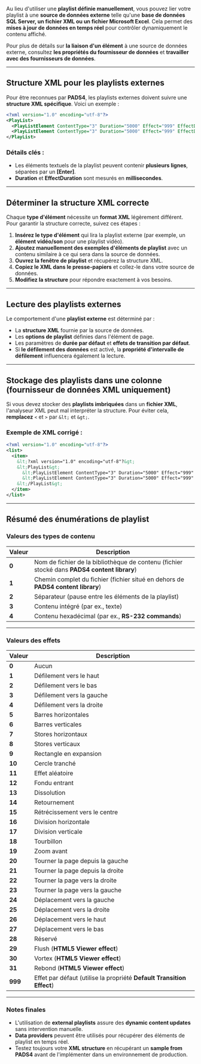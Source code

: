 Au lieu d'utiliser une **playlist définie manuellement**, vous pouvez lier votre playlist à une **source de données externe** telle qu'une **base de données SQL Server, un fichier XML ou un fichier Microsoft Excel**. Cela permet des **mises à jour de données en temps réel** pour contrôler dynamiquement le contenu affiché.

Pour plus de détails sur **la liaison d'un élément** à une source de données externe, consultez **les propriétés du fournisseur de données** et **travailler avec des fournisseurs de données**.

***

## **Structure XML pour les playlists externes**

Pour être reconnues par **PADS4**, les playlists externes doivent suivre une **structure XML spécifique**. Voici un exemple :

```xml
<?xml version="1.0" encoding="utf-8"?>
<PlayList>
  <PlayListElement ContentType="3" Duration="5000" Effect="999" EffectDuration="1000">Text of the first playlist item</PlayListElement>
  <PlayListElement ContentType="3" Duration="5000" Effect="999" EffectDuration="1000">Text of the second playlist item</PlayListElement>
</PlayList>
```

### **Détails clés :**

* Les éléments textuels de la playlist peuvent contenir **plusieurs lignes**, séparées par un **\[Enter]**.
* **Duration** et **EffectDuration** sont mesurés en **millisecondes**.

***

## **Déterminer la structure XML correcte**

Chaque **type d'élément** nécessite un **format XML** légèrement différent. Pour garantir la structure correcte, suivez ces étapes :

1. **Insérez le type d'élément** qui lira la playlist externe (par exemple, un **élément vidéo/son** pour une playlist vidéo).
2. **Ajoutez manuellement des exemples d'éléments de playlist** avec un contenu similaire à ce qui sera dans la source de données.
3. **Ouvrez la fenêtre de playlist** et récupérez la structure XML.
4. **Copiez le XML dans le presse-papiers** et collez-le dans votre source de données.
5. **Modifiez la structure** pour répondre exactement à vos besoins.

***

## **Lecture des playlists externes**

Le comportement d'une **playlist externe** est déterminé par :

* La **structure XML** fournie par la source de données.
* Les **options de playlist** définies dans l'élément de page.
* Les paramètres de **durée par défaut** et **effets de transition par défaut**.
* Si **le défilement des données** est activé, la **propriété d'intervalle de défilement** influencera également la lecture.

***

## **Stockage des playlists dans une colonne (fournisseur de données XML uniquement)**

Si vous devez stocker des **playlists imbriquées** dans un **fichier XML**, l'analyseur XML peut mal interpréter la structure. Pour éviter cela, **remplacez** `<` et `>` par `&lt;` et `&gt;`.

### **Exemple de XML corrigé :**

```xml
<?xml version="1.0" encoding="utf-8"?>
<list>
  <item>
    &lt;?xml version="1.0" encoding="utf-8"?&gt;
    &lt;PlayList&gt;
      &lt;PlayListElement ContentType="3" Duration="5000" Effect="999" EffectDuration="1000"&gt;Text of the first playlist item&lt;/PlayListElement&gt;
      &lt;PlayListElement ContentType="3" Duration="5000" Effect="999" EffectDuration="1000"&gt;Text of the second playlist item&lt;/PlayListElement&gt;
    &lt;/PlayList&gt;
  </item>
</list>
```

***

## **Résumé des énumérations de playlist**

### **Valeurs des types de contenu**

| Valeur | Description                                                                                  |
| ------ | -------------------------------------------------------------------------------------------- |
| **0**  | Nom de fichier de la bibliothèque de contenu (fichier stocké dans **PADS4 content library**) |
| **1**  | Chemin complet du fichier (fichier situé en dehors de **PADS4 content library**)             |
| **2**  | Séparateur (pause entre les éléments de la playlist)                                         |
| **3**  | Contenu intégré (par ex., texte)                                                             |
| **4**  | Contenu hexadécimal (par ex., **RS-232 commands**)                                           |

***

### **Valeurs des effets**

| Valeur  | Description                                                           |
| ------- | --------------------------------------------------------------------- |
| **0**   | Aucun                                                                 |
| **1**   | Défilement vers le haut                                               |
| **2**   | Défilement vers le bas                                                |
| **3**   | Défilement vers la gauche                                             |
| **4**   | Défilement vers la droite                                             |
| **5**   | Barres horizontales                                                   |
| **6**   | Barres verticales                                                     |
| **7**   | Stores horizontaux                                                    |
| **8**   | Stores verticaux                                                      |
| **9**   | Rectangle en expansion                                                |
| **10**  | Cercle tranché                                                        |
| **11**  | Effet aléatoire                                                       |
| **12**  | Fondu entrant                                                         |
| **13**  | Dissolution                                                           |
| **14**  | Retournement                                                          |
| **15**  | Rétrécissement vers le centre                                         |
| **16**  | Division horizontale                                                  |
| **17**  | Division verticale                                                    |
| **18**  | Tourbillon                                                            |
| **19**  | Zoom avant                                                            |
| **20**  | Tourner la page depuis la gauche                                      |
| **21**  | Tourner la page depuis la droite                                      |
| **22**  | Tourner la page vers la droite                                        |
| **23**  | Tourner la page vers la gauche                                        |
| **24**  | Déplacement vers la gauche                                            |
| **25**  | Déplacement vers la droite                                            |
| **26**  | Déplacement vers le haut                                              |
| **27**  | Déplacement vers le bas                                               |
| **28**  | Réservé                                                               |
| **29**  | Flush (**HTML5 Viewer effect**)                                       |
| **30**  | Vortex (**HTML5 Viewer effect**)                                      |
| **31**  | Rebond (**HTML5 Viewer effect**)                                      |
| **999** | Effet par défaut (utilise la propriété **Default Transition Effect**) |

***

### **Notes finales**

* L'utilisation de **external playlists** assure des **dynamic content updates** sans intervention manuelle.
* **Data providers** peuvent être utilisés pour récupérer des éléments de playlist en temps réel.
* Testez toujours votre **XML structure** en récupérant un **sample from PADS4** avant de l'implémenter dans un environnement de production.
